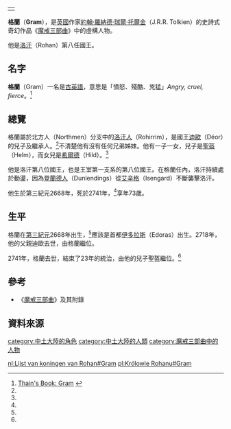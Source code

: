 {|align=right
|-
|{{Tolkienchar |
image_character = |
image_caption = |
Book(s) = 《[[魔戒|魔戒三部曲]]》 |
character_name = 格蘭 |
character_alias = |
character_title = [[洛汗國王|洛汗國王]] |
character_race = [[人類_(中土大陸)|人類]] |
character_nation = [[洛汗人|洛汗人]] |
character_culture = [[伊歐家族|伊歐家族]] |
character_gender = 男性 |
character_realm = [[洛汗_(地名)|洛汗]] |
character_sub_realm = |
character_lifespan = 第三紀元2668年 - [[第三紀元|第三紀元]]2741年<ref name=autogenerated1>《魔戒三部曲》 2001年 聯經初版翻譯 附錄一帝王本紀及年表</ref> |
character_weapon = | 
}}
|}
'''格蘭'''（'''Gram'''），是[[英國|英國]]作家[[約翰·羅納德·瑞爾·托爾金|約翰·羅納德·瑞爾·托爾金]]（J.R.R. Tolkien）的史詩式奇幻作品《[[魔戒|魔戒三部曲]]》中的虛構人物。

他是[[洛汗_(地名)|洛汗]]（Rohan）第八任國王。

==名字==
'''格蘭'''（Gram）一名是[[古英語|古英語]]，意思是「憤怒、殘酷、兇猛」''Angry, cruel, fierce''。<ref>[http://www.tuckborough.net/rohirrim.html#Gram Thain's Book: Gram] {{webarchive|url=https://web.archive.org/web/20120107155236/http://www.tuckborough.net/rohirrim.html |date=2012-01-07 }}</ref>

==總覽==
格蘭屬於北方人（Northmen）分支中的[[洛汗人|洛汗人]]（Rohirrim），是國王[[迪歐_(洛汗)|迪歐]]（Déor）的兒子及繼承人。<ref name=autogenerated1 />不清楚他有沒有任何兄弟姊妹。他有一子一女，兒子是[[聖盔·鎚手|聖盔]]（Helm），而女兒是[[希爾德|希爾德]]（Hild）。<ref name=autogenerated1 />

他是洛汗第八位國王，也是王室第一支系的第八位國王。在格蘭任內，洛汗持續處於動盪，因為[[登蘭德|登蘭德人]]（Dunlendings）從[[艾辛格|艾辛格]]（Isengard）不斷襲擊洛汗。

他生於第三紀元2668年，死於2741年，<ref name=autogenerated1 />享年73歲。

==生平==
格蘭在[[第三紀元|第三紀元]]2668年出生，<ref name=autogenerated1 />應該是首都[[伊多拉斯|伊多拉斯]]（Edoras）出生。2718年，他的父親迪歐去世，由格蘭繼位。

2741年，格蘭去世，結束了23年的統治，由他的兒子聖盔繼位。<ref name=autogenerated1 />

==參考==
*《[[魔戒|魔戒三部曲]]》及其附錄

==資料來源==
{{reflist}}

{{洛汗國王|[[迪歐_(洛汗)|迪歐]]|[[聖盔·鎚手|聖盔·鎚手]]|}}

[[category:中土大陸的角色|category:中土大陸的角色]]
[[category:中土大陸的人類|category:中土大陸的人類]]
[[category:魔戒三部曲中的人物|category:魔戒三部曲中的人物]]

[[nl:Lijst_van_koningen_van_Rohan#Gram|nl:Lijst van koningen van Rohan#Gram]]
[[pl:Królowie_Rohanu#Gram|pl:Królowie Rohanu#Gram]]